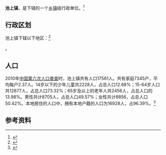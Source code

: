 {{中国乡级行政区|37/03/04/112/000}}

'''池上镇'''，是{{PRC admin/fullname|37/03/04/112/000|3}}下辖的一个[[乡镇|乡镇]]级行政单位。<ref>{{PRC admin/ref sgc|{{PRC admin/parent|37/03/04/112/000}}}}</ref>

== 行政区划 ==

池上镇下辖以下地区：<ref>{{PRC admin/ref sgc|37/03/04/112/000}}</ref>

{{PRC admin/children|37/03/04/112/000}}。
== 人口 ==

2010年[[中国第六次人口普查|中国第六次人口普查]]时，池上镇共有人口17561人。共有家庭7345户，平均每户2.37人。14岁以下的少年儿童共2228人，占总人口12.68%；15-64岁人口共12877人，占总人口73.32%；65岁及以上的老年人共2456人，占总人口的13.98%。男性共计8705人，占总人口49.57%；女性共计8856，占总人口50.42%。本地居住的人口中，拥有本地户籍的人口为16928人，占96.39%。<ref name="人口普查2010">{{cite web| url =http://www.yearbookchina.com/navipage-n2013030152000017.html| title =《中国2010年人口普查分乡、镇、街道资料》| author =中国国务院人口普查办公室、中国国家统计局人口就业统计司等| year =2010| website =统计年鉴分享平台| page =表15 山东省乡、镇、街道人口| format =收费| access-date =2018-07-19| archive-url =https://web.archive.org/web/20180719084356/http://www.yearbookchina.com/navipage-n2013030152000017.html| archive-date =2018-07-19| dead-url =no}}</ref>

== 参考资料 ==

{{reflist}}

{{行政区划小作品}}
{{PRC admin/navcat|37/03/04/112/000}}